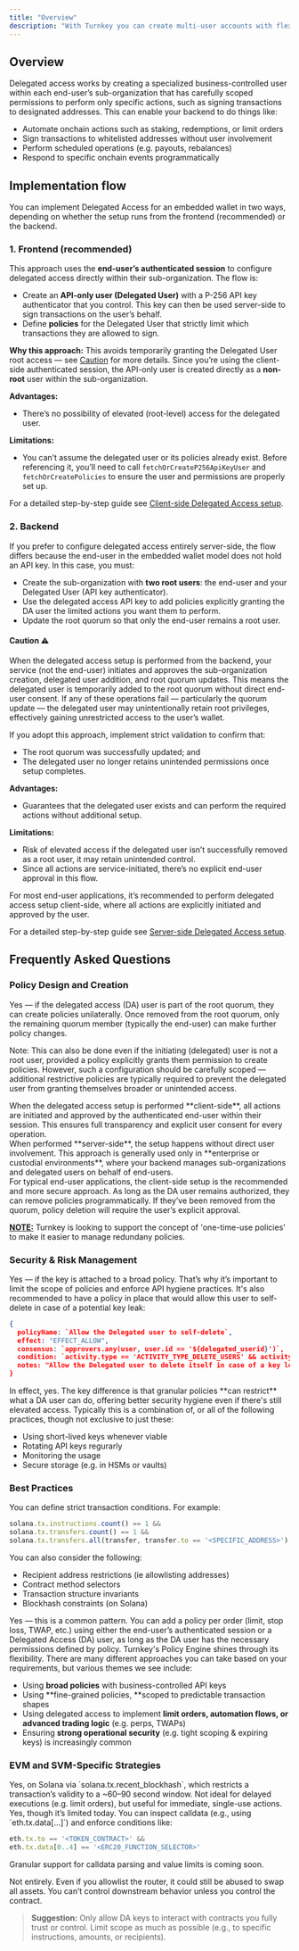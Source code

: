 ```yaml
---
title: "Overview"
description: "With Turnkey you can create multi-user accounts with flexible co-ownership controls. This primitive enables you to establish delegated access to a user’s wallet, reducing or removing the need for them to manually approve each action. You can provide a smoother user experience while ensuring that end-users maintain full control over their wallets."
---
```


## Overview

Delegated access works by creating a specialized business-controlled user within each end-user’s sub-organization that has carefully scoped permissions to perform only specific actions, such as signing transactions to designated addresses. This can enable your backend to do things like:

- Automate onchain actions such as staking, redemptions, or limit orders
- Sign transactions to whitelisted addresses without user involvement
- Perform scheduled operations (e.g. payouts, rebalances)
- Respond to specific onchain events programmatically

## Implementation flow

You can implement Delegated Access for an embedded wallet in two ways, depending on whether the setup runs from the frontend (recommended) or the backend.

### 1. Frontend (recommended)

This approach uses the **end-user’s authenticated session** to configure delegated access directly within their sub-organization. The flow is:
- Create an **API-only user (Delegated User)** with a P-256 API key authenticator that you control. This key can then be used server-side to sign transactions on the user’s behalf.
- Define **policies** for the Delegated User that strictly limit which transactions they are allowed to sign.

**Why this approach:** 
This avoids temporarily granting the Delegated User root access — see [Caution](#caution) for more details. Since you’re using the client-side authenticated session, the API-only user is created directly as a **non-root** user within the sub-organization.

**Advantages:**
- There’s no possibility of elevated (root-level) access for the delegated user.

**Limitations:**
- You can’t assume the delegated user or its policies already exist. Before referencing it, you’ll need to call `fetchOrCreateP256ApiKeyUser` and `fetchOrCreatePolicies` to ensure the user and permissions are properly set up.

For a detailed step-by-step guide see [Client-side Delegated Access setup](concepts/policies/delegated-access-frontend).

### 2. Backend

If you prefer to configure delegated access entirely server-side, the flow differs because the end-user in the embedded wallet model does not hold an API key. In this case, you must:
- Create the sub-organization with **two root users**: the end-user and your Delegated User (API key authenticator).
- Use the delegated access API key to add policies explicitly granting the DA user the limited actions you want them to perform.
- Update the root quorum so that only the end-user remains a root user.


<h4 id="caution">Caution ⚠️</h4>
When the delegated access setup is performed from the backend, your service (not the end-user) initiates and approves the sub-organization creation, delegated user addition, and root quorum updates.
This means the delegated user is temporarily added to the root quorum without direct end-user consent. If any of these operations fail — particularly the quorum update — the delegated user may unintentionally retain root privileges, effectively gaining unrestricted access to the user’s wallet.

If you adopt this approach, implement strict validation to confirm that:
- The root quorum was successfully updated; and
- The delegated user no longer retains unintended permissions once setup completes.

**Advantages:**
- Guarantees that the delegated user exists and can perform the required actions without additional setup.

**Limitations:**
- Risk of elevated access if the delegated user isn’t successfully removed as a root user, it may retain unintended control.
- Since all actions are service-initiated, there’s no explicit end-user approval in this flow.

For most end-user applications, it’s recommended to perform delegated access setup client-side, where all actions are explicitly initiated and approved by the user.

For a detailed step-by-step guide see [Server-side Delegated Access setup](concepts/policies/delegated-access-backend).

## Frequently Asked Questions

### Policy Design and Creation

<Accordion title="Can I create policies on behalf of a user without their explicit approval?">
  Yes — if the delegated access (DA) user is part of the root quorum, they can create policies unilaterally. Once removed from the root quorum, only the remaining quorum member (typically the end-user) can make further policy changes.

  Note: This can also be done even if the initiating (delegated) user is not a root user, provided a policy explicitly grants them permission to create policies. However, such a configuration should be carefully scoped — additional restrictive policies are typically required to prevent the delegated user from granting themselves broader or unintended access.
</Accordion>

<Accordion title="When does the user 'approve' a delegated access setup?">
  When the delegated access setup is performed **client-side**, all actions are initiated and approved by the authenticated end-user within their session. This ensures full transparency and explicit user consent for every operation.
  <br />
  When performed **server-side**, the setup happens without direct user involvement. This approach is generally used only in **enterprise or custodial environments**, where your backend manages sub-organizations and delegated users on behalf of end-users.  
  <br />
  For typical end-user applications, the client-side setup is the recommended and more secure approach.
</Accordion>

<Accordion title="After a limit order is filled, how can I remove/null a policy programmatically?">
  As long as the DA user remains authorized, they can remove policies programmatically. If they’ve been removed from the quorum, policy deletion will require the user’s explicit approval.

  **<u>NOTE:</u>** Turnkey is looking to support the concept of 'one-time-use policies' to make it easier to manage redundany policies.
</Accordion>

### Security & Risk Management

<Accordion title="If a delegated API key is leaked, does that allow someone to act on behalf of the user?">
  Yes — if the key is attached to a broad policy. That’s why it’s important to limit the scope of policies and enforce API hygiene practices.
  It's also recommended to have a policy in place that would allow this user to self-delete in case of a potential key leak:

  ```json
  {
    policyName: `Allow the Delegated user to self-delete`,
    effect: "EFFECT_ALLOW",
    consensus: `approvers.any(user, user.id == '${delegated_userid}')`,
    condition: `activity.type == 'ACTIVITY_TYPE_DELETE_USERS' && activity.params.user_ids.count() == 1 && '${delegated_userid}' in activity.params.user_ids`,
    notes: "Allow the Delegated user to delete itself in case of a key leak"
  }
  ```
</Accordion>

<Accordion title="Is this the same risk as having a master delegate account?">
  In effect, yes. The key difference is that granular policies **can restrict** what a DA user can do, offering better security hygiene even if there's still elevated access.
</Accordion>

<Accordion title="What are best practices for storing and rotating Delegate Access API keys?">
  Typically this is a combination of, or all of the following practices, though not exclusive to just these:

  - Using short-lived keys whenever viable
  - Rotating API keys regurarly
  - Monitoring the usage
  - Secure storage (e.g. in HSMs or vaults)
</Accordion>

### Best Practices

<Accordion title="How do I scope a delegated access policy to reduce signing risk?">
  You can define strict transaction conditions. For example:

  ```javascript
  solana.tx.instructions.count() == 1 &&
  solana.tx.transfers.count() == 1 &&
  solana.tx.transfers.all(transfer, transfer.to == '<SPECIFIC_ADDRESS>')
  ```

  You can also consider the following:

  - Recipient address restrictions (ie allowlisting addresses)
  - Contract method selectors
  - Transaction structure invariants
  - Blockhash constraints (on Solana)
</Accordion>

<Accordion title="Can I dynamically add policies per limit order without user friction?">
  Yes — this is a common pattern. You can add a policy per order (limit, stop loss, TWAP, etc.) using either the end-user’s authenticated session or a Delegated Access (DA) user, as long as the DA user has the necessary permissions defined by policy.
</Accordion>

<Accordion title="What are common implementation patterns among Turnkey clients using Delegated Access?">
  Turnkey's Policy Engine shines through its flexibility. There are many different approaches you can take based on your requirements, but various themes we see include:

  - Using **broad policies** with business-controlled API keys
  - Using \*\*fine-grained policies, \*\*scoped to predictable transaction shapes
  - Using delegated access to implement **limit orders, automation flows, or advanced trading logic** (e.g. perps, TWAPs)
  - Ensuring **strong operational security** (e.g. tight scoping & expiring keys) is increasingly common
</Accordion>

### EVM and SVM-Specific Strategies

<Accordion title="Are time-bound transactions supported?">
  Yes, on Solana via `solana.tx.recent_blockhash`, which restricts a transaction’s validity to a ~60–90 second window. Not ideal for delayed executions (e.g. limit orders), but useful for immediate, single-use actions.
</Accordion>

<Accordion title="For EVM transactions, can I enforce token-specific or contract-specific limits?">
  Yes, though it’s limited today. You can inspect calldata (e.g., using `eth.tx.data[...]`) and enforce conditions like:

  ```javascript
  eth.tx.to == '<TOKEN_CONTRACT>' &&
  eth.tx.data[0..4] == '<ERC20_FUNCTION_SELECTOR>'
  ```

  Granular support for calldata parsing and value limits is coming soon.
</Accordion>

<Accordion title="Is it safe to whitelist routers (e.g. Jupiter) in delegated access policies?">
  Not entirely. Even if you allowlist the router, it could still be abused to swap all assets. You can’t control downstream behavior unless you control the contract.

  > **Suggestion:** Only allow DA keys to interact with contracts you fully trust or control. Limit scope as much as possible (e.g., to specific instructions, amounts, or recipients).
</Accordion>